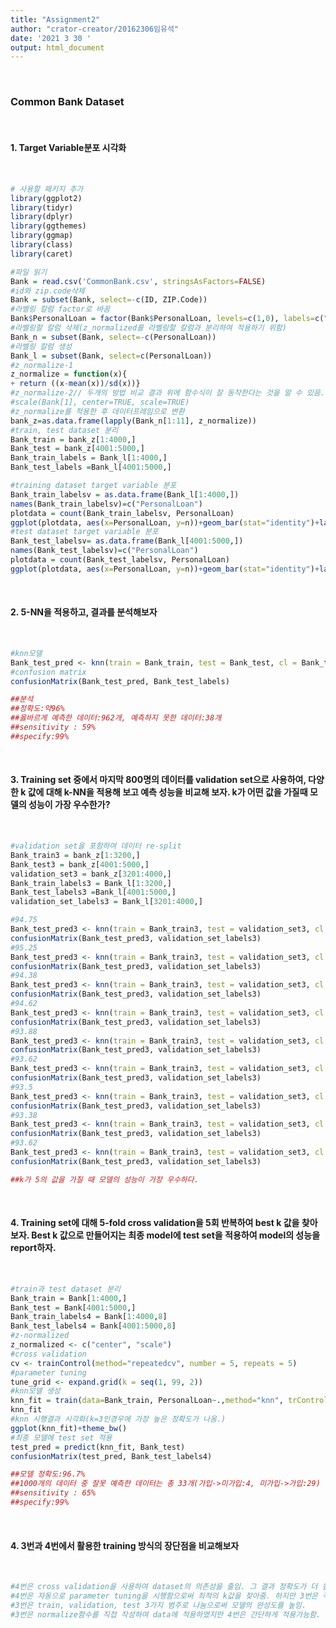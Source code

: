 ```yaml
---
title: "Assignment2"
author: "crator-creator/20162306임유석"
date: '2021 3 30 '
output: html_document
---
```


<br/>

### Common Bank Dataset

<br/>

#### 1. Target Variable분포 시각화

<br/>


```r
# 사용할 패키지 추가
library(ggplot2)
library(tidyr)
library(dplyr)
library(ggthemes)
library(ggmap)
library(class)
library(caret)
```

```r
#파일 읽기
Bank = read.csv('CommonBank.csv', stringsAsFactors=FALSE)
#id와 zip.code삭제
Bank = subset(Bank, select=-c(ID, ZIP.Code))
#라벨링 칼럼 factor로 바꿈
Bank$PersonalLoan = factor(Bank$PersonalLoan, levels=c(1,0), labels=c("가입","미가입"))
#라벨링할 칼럼 삭제(z_normalized를 라벨링할 칼럼과 분리하여 적용하기 위함)
Bank_n = subset(Bank, select=-c(PersonalLoan))
#라벨링 칼럼 생성
Bank_l = subset(Bank, select=c(PersonalLoan))
#z_normalize-1
z_normalize = function(x){
+ return ((x-mean(x))/sd(x))}
#z_normalize-2// 두개의 방법 비교 결과 위에 함수식이 잘 동작한다는 것을 알 수 있음.(값이 길어 주석처리)
#scale(Bank[1], center=TRUE, scale=TRUE)
#z_normalize를 적용한 후 데이터프레임으로 변환
bank_z=as.data.frame(lapply(Bank_n[1:11], z_normalize))
#train, test dataset 분리
Bank_train = bank_z[1:4000,]
Bank_test = bank_z[4001:5000,]
Bank_train_labels = Bank_l[1:4000,]
Bank_test_labels =Bank_l[4001:5000,]

#training dataset target variable 분포
Bank_train_labelsv = as.data.frame(Bank_l[1:4000,])
names(Bank_train_labelsv)=c("PersonalLoan")
plotdata = count(Bank_train_labelsv, PersonalLoan)
ggplot(plotdata, aes(x=PersonalLoan, y=n))+geom_bar(stat="identity")+labs(x="사품가입/미가입자수",y="count",title="train데이터 셋 상품 가입/미가입 현황")+geom_text(aes(label=n),vjust=-0.5)
#test dataset target variable 분포
Bank_test_labelsv= as.data.frame(Bank_l[4001:5000,])
names(Bank_test_labelsv)=c("PersonalLoan")
plotdata = count(Bank_test_labelsv, PersonalLoan)
ggplot(plotdata, aes(x=PersonalLoan, y=n))+geom_bar(stat="identity")+labs(x="사품가입/미가입자수",y="count",title="test데이터 셋 상품 가입/미가입 현황")+geom_text(aes(label=n),vjust=-0.5)
```
<br/>

#### 2. 5-NN을 적용하고, 결과를 분석해보자

<br/>


```r
#knn모델
Bank_test_pred <- knn(train = Bank_train, test = Bank_test, cl = Bank_train_labels, k = 5)
#confusion matrix
confusionMatrix(Bank_test_pred, Bank_test_labels)

##분석
##정확도:약96%
##옳바르게 예측한 데이터:962개, 예측하지 못한 데이터:38개
##sensitivity : 59%
##specify:99%
```

<br/>

#### 3. Training set 중에서 마지막 800명의 데이터를 validation set으로 사용하여, 다양한 k 값에 대해 k-NN을 적용해 보고 예측 성능을 비교해 보자. k가 어떤 값을 가질때 모델의 성능이 가장 우수한가?

<br/>
```r
#validation set을 포함하여 데이터 re-split
Bank_train3 = bank_z[1:3200,]
Bank_test3 = bank_z[4001:5000,]
validation_set3 = bank_z[3201:4000,]
Bank_train_labels3 = Bank_l[1:3200,]
Bank_test_labels3 =Bank_l[4001:5000,]
validation_set_labels3 = Bank_l[3201:4000,]

#94.75
Bank_test_pred3 <- knn(train = Bank_train3, test = validation_set3, cl = Bank_train_labels3, k = 3)
confusionMatrix(Bank_test_pred3, validation_set_labels3)
#95.25
Bank_test_pred3 <- knn(train = Bank_train3, test = validation_set3, cl = Bank_train_labels3, k = 5)
confusionMatrix(Bank_test_pred3, validation_set_labels3)
#94.38
Bank_test_pred3 <- knn(train = Bank_train3, test = validation_set3, cl = Bank_train_labels3, k = 7)
confusionMatrix(Bank_test_pred3, validation_set_labels3)
#94.62
Bank_test_pred3 <- knn(train = Bank_train3, test = validation_set3, cl = Bank_train_labels3, k = 9)
confusionMatrix(Bank_test_pred3, validation_set_labels3)
#93.88
Bank_test_pred3 <- knn(train = Bank_train3, test = validation_set3, cl = Bank_train_labels3, k = 11)
confusionMatrix(Bank_test_pred3, validation_set_labels3)
#93.62
Bank_test_pred3 <- knn(train = Bank_train3, test = validation_set3, cl = Bank_train_labels3, k = 13)
confusionMatrix(Bank_test_pred3, validation_set_labels3)
#93.5
Bank_test_pred3 <- knn(train = Bank_train3, test = validation_set3, cl = Bank_train_labels3, k = 15)
confusionMatrix(Bank_test_pred3, validation_set_labels3)
#93.38
Bank_test_pred3 <- knn(train = Bank_train3, test = validation_set3, cl = Bank_train_labels3, k = 17)
confusionMatrix(Bank_test_pred3, validation_set_labels3)
#93.62
Bank_test_pred3 <- knn(train = Bank_train3, test = validation_set3, cl = Bank_train_labels3, k = 19)
confusionMatrix(Bank_test_pred3, validation_set_labels3)

##k가 5의 값을 가질 때 모델의 성능이 가장 우수하다.
```

<br/>

#### 4. Training set에 대해 5-fold cross validation을 5회 반복하여 best k 값을 찾아보자. Best k 값으로 만들어지는 최종 model에 test set을 적용하여 model의 성능을 report하자.

<br/>

```r
#train과 test dataset 분리
Bank_train = Bank[1:4000,]
Bank_test = Bank[4001:5000,]
Bank_train_labels4 = Bank[1:4000,8]
Bank_test_labels4 = Bank[4001:5000,8]
#z-normalized
z_normalized <- c("center", "scale")
#cross validation
cv <- trainControl(method="repeatedcv", number = 5, repeats = 5)
#parameter tuning
tune_grid <- expand.grid(k = seq(1, 99, 2))
#knn모델 생성
knn_fit = train(data=Bank_train, PersonalLoan~.,method="knn", trControl=cv,preProcess=z_normalized,tuneGrid=tune_grid )
knn_fit
#knn 시행결과 시각화(k=3인경우에 가장 높은 정확도가 나옴.)
ggplot(knn_fit)+theme_bw()
#최종 모델에 test set 적용
test_pred = predict(knn_fit, Bank_test)
confusionMatrix(test_pred, Bank_test_labels4)

##모델 정확도:96.7% 
##1000개의 데이터 중 잘못 예측한 데이터는 총 33개(가입->미가입:4, 미가입->가입:29)
##sensitivity : 65%
##specify:99%
```

<br/>

#### 4. 3번과 4번에서 활용한 training 방식의 장단점을 비교해보자

<br/>
```r
#4번은 cross validation을 사용하여 dataset의 의존성을 줄임. 그 결과 정확도가 더 높음.
#4번은 자동으로 parameter tuning을 시행함으로써 최적의 k값을 찾아줌. 하지만 3번은 직접 찾아야함.
#3번은 train, validation, test 3가지 범주로 나눔으로써 모델의 완성도를 높임.
#3번은 normalize함수를 직접 작성하여 data에 적용하였지만 4번은 간단하게 적용가능함.
```

